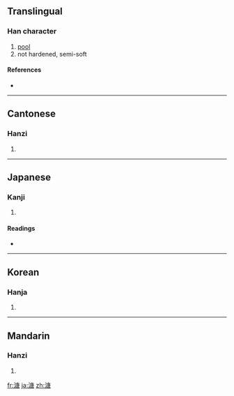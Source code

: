 ==Translingual==

===Han character===
{{Han char|rn=85|rad=水|as=10|sn=13|four=3016<sub>7</sub>|canj=水戈中口 (EILR)}}

# [[pool]]
# not hardened, semi-soft

====References====
* {{Han ref|kx=0639.150|dkj=17925|dj=1046.080|hdz=31706.010|uh=6E8F|ud=28303|bh=DE46|bd=56902}}

----

==Cantonese==

===Hanzi===
{{yue-hanzi|jyut=|y=tong4}}

# {{defn|Cantonese}}

----

==Japanese==

===Kanji===
{{ja-kanji|grade=|rs=水10}}

# {{defn|Japanese}}

====Readings====
* {{ja-readings|on=[[とう]] (tō), [[どう]] (dō)|kun=[[いけ]] (ike), [[どろ]] (doro)}}

----

==Korean==

===Hanja===
{{ko-hanja|hangeul=당|eumhun=|rv=dang|mr=tang|y=tang}}

# {{defn|Korean}}

----

==Mandarin==

===Hanzi===
{{cmn-hanzi|pin=[[táng]] ([[tang2]])|wg=t'ang<sup>2</sup>}}

# {{defn|Mandarin}}

[[fr:溏]]
[[ja:溏]]
[[zh:溏]]